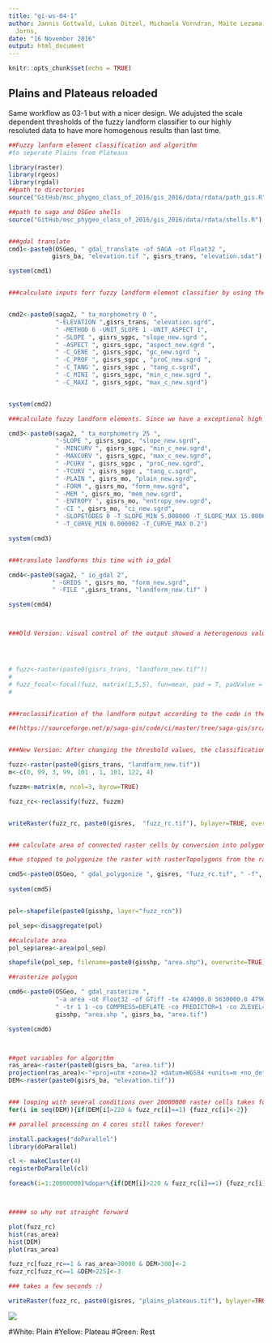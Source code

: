 ```yaml
---
title: "gi-ws-04-1"
author: Jannis Gottwald, Lukas Ditzel, Michaela Vorndran, Maite Lezama Valdez, Alexander
  Jorns,
date: "16 November 2016"
output: html_document
---
```


```r
knitr::opts_chunk$set(echo = TRUE)
```

## Plains and Plateaus reloaded

Same workflow as 03-1 but with a nicer design. We adujsted the scale dependent thresholds of the fuzzy landform classifier to our highly resoluted data to have more homogenous results than last time.
```r
##Fuzzy lanform element classification and algorithm 
#to seperate Plains from Plateaus

library(raster)
library(rgeos)
library(rgdal)
##path to directories
source("GitHub/msc_phygeo_class_of_2016/gis_2016/data/rdata/path_gis.R")

##path to saga and OSGeo shells
source("GitHub/msc_phygeo_class_of_2016/gis_2016/data/rdata/shells.R")


###gdal translate
cmd1<-paste0(OSGeo, " gdal_translate -of SAGA -ot Float32 ",
            gisrs_ba, "elevation.tif ", gisrs_trans, "elevation.sdat")

system(cmd1)


###calculate inputs forr fuzzy landform element classifier by using the saga modul "Slope, Aspect, Curvature"and the saga shell within osgeos4w


cmd2<-paste0(saga2, " ta_morphometry 0 ", 
             "-ELEVATION ",gisrs_trans, "elevation.sgrd",
             " -METHOD 6 -UNIT_SLOPE 1 -UNIT_ASPECT 1",
             " -SLOPE ", gisrs_sgpc, "slope_new.sgrd ", 
             " -ASPECT ", gisrs_sgpc, "aspect_new.sgrd ", 
             " -C_GENE ", gisrs_sgpc, "gc_new.sgrd ", 
             " -C_PROF ", gisrs_sgpc , "proC_new.sgrd ",
             " -C_TANG ", gisrs_sgpc , "tang_c.sgrd",
             " -C_MINI ", gisrs_sgpc, "min_c_new.sgrd ",
             " -C_MAXI ", gisrs_sgpc, "max_c_new.sgrd")


system(cmd2)

###calculate fuzzy landform elements. Since we have a exceptional high resolution default thresholds have to be changed

cmd3<-paste0(saga2, " ta_morphometry 25 ", 
             "-SLOPE ", gisrs_sgpc, "slope_new.sgrd",
             " -MINCURV ", gisrs_sgpc, "min_c_new.sgrd",
             " -MAXCURV ", gisrs_sgpc, "max_c_new.sgrd",
             " -PCURV ", gisrs_sgpc , "proC_new.sgrd",
             " -TCURV ", gisrs_sgpc , "tang_c.sgrd",
             " -PLAIN ", gisrs_mo, "plain_new.sgrd",
             " -FORM ", gisrs_mo, "form_new.sgrd",
             " -MEM ", gisrs_mo, "mem_new.sgrd",
             " -ENTROPY ", gisrs_mo, "entropy_new.sgrd",
             " -CI ", gisrs_mo, "ci_new.sgrd",
             " -SLOPETODEG 0 -T_SLOPE_MIN 5.000000 -T_SLOPE_MAX 15.000000",
             " -T_CURVE_MIN 0.000002 -T_CURVE_MAX 0.2")

system(cmd3)


###translate landforms this time with io_gdal

cmd4<-paste0(saga2, " io_gdal 2",
            " -GRIDS ", gisrs_mo, "form_new.sgrd",
            " -FILE ",gisrs_trans, "landform_new.tif" )

system(cmd4)



###Old Version: visual control of the output showed a heterogenous value distribution. We applied focal statistics (mean) to smooth the distrbution of values.




# fuzz<-raster(paste0(gisrs_trans, "landform_new.tif"))
# 
# fuzz_focal<-focal(fuzz, matrix(1,5,5), fun=mean, pad = T, padValue = 0 )
# 


###reclassification of the landform output according to the code in the function 

##(https://sourceforge.net/p/saga-gis/code/ci/master/tree/saga-gis/src/tools/terrain_analysis/ta_morphometry/fuzzy_landform_elements.cpp#l132)


###New Version: After changing the threshold values, the classification got much better.No more smoothing neccessary

fuzz<-raster(paste0(gisrs_trans, "landform_new.tif"))
m<-c(0, 99, 3, 99, 101 , 1, 101, 122, 4)

fuzzm<-matrix(m, ncol=3, byrow=TRUE)

fuzz_rc<-reclassify(fuzz, fuzzm)


writeRaster(fuzz_rc, paste0(gisres,  "fuzz_rc.tif"), bylayer=TRUE, overwrite=TRUE)


### calculate area of connected raster cells by conversion into polygons and reconversion into raster

##we stopped to polygonize the raster with rasterTopolygons from the raster package after two days without any results and decided to use the gdal_polygonize function. It was done after two minutes!

cmd5<-paste0(OSGeo, " gdal_polygonize ", gisres, "fuzz_rc.tif", " -f", paste(' "',  "ESRI Shapefile",'" ' , sep=""),  gisshp, "fuzz_rcn.shp" ) 
 
system(cmd5)


pol<-shapefile(paste0(gisshp, layer="fuzz_rcn"))

pol_sep<-disaggregate(pol)

##calculate area
pol_sep$area<-area(pol_sep)

shapefile(pol_sep, filename=paste0(gisshp, "area.shp"), overwrite=TRUE)

##rasterize polygon

cmd6<-paste0(OSGeo, " gdal_rasterize ", 
             "-a area -ot Float32 -of GTiff -te 474000.0 5630000.0 479000.0 5634000.0",
             " -tr 1 1 -co COMPRESS=DEFLATE -co PREDICTOR=1 -co ZLEVEL=6 -l area ",
             gisshp, "area.shp ", gisrs_ba, "area.tif")

system(cmd6)



##get variables for algorithm
ras_area<-raster(paste0(gisrs_ba, "area.tif"))
projection(ras_area)<-"+proj=utm +zone=32 +datum=WGS84 +units=m +no_defs +ellps=WGS84 +towgs84=0,0,0" 
DEM<-raster(paste0(gisrs_ba, "elevation.tif"))


### looping with several conditions over 20000000 raster cells takes forever!
for(i in seq(DEM)){if(DEM[i]>220 & fuzz_rc[i]==1) {fuzz_rc[i]<-2}}

## parallel processing on 4 cores still takes forever!

install.packages("doParallel")
library(doParallel)

cl <- makeCluster(4)  
registerDoParallel(cl) 

foreach(i=1:20000000)%dopar%{if(DEM[i]>220 & fuzz_rc[i]==1) {fuzz_rc[i]<-2}}



##### so why not straight forward

plot(fuzz_rc)
hist(ras_area)
hist(DEM)
plot(ras_area)

fuzz_rc[fuzz_rc==1 & ras_area>30000 & DEM>300]<-2
fuzz_rc[fuzz_rc==1 &DEM>225]<-3

### takes a few seconds :)

writeRaster(fuzz_rc, paste0(gisres, "plains_plateaus.tif"), bylayer=TRUE, overwrite=TRUE)
```
![](plateaus.JPG)


#White: Plain
#Yellow: Plateau
#Green: Rest
